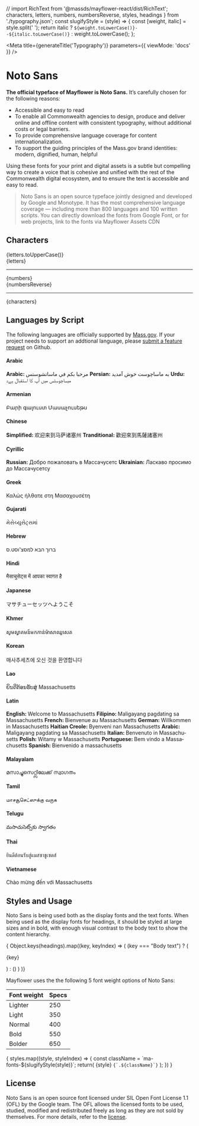 // import RichText from '@massds/mayflower-react/dist/RichText';
  characters,
  letters,
  numbers,
  numbersReverse,
  styles,
  headings
} from './typography.json';
const slugifyStyle = (style) => {
  const [weight, italic] = style.split(' ');
  return italic ? `${weight.toLowerCase()}--${italic.toLowerCase()}` : weight.toLowerCase();
};

<Meta
  title={generateTitle('Typography')}
  parameters={{
    viewMode: 'docs'
  }}
/>

# Noto Sans
**The official typeface of Mayflower is Noto Sans.**
It’s carefully chosen for the following reasons:
- Accessible and easy to read
- To enable all Commonwealth agencies to design, produce and deliver online and offline content with consistent typography, without additional costs or legal barriers.
- To provide comprehensive language coverage for content internationalization.
- To support the guiding principles of the Mass.gov brand identities: modern, dignified, human, helpful

Using these fonts for your print and digital assets is a subtle but compelling way to create a voice that is cohesive and unified with the rest of the Commonwealth digital ecosystem, and to ensure the text is accessible and easy to read.

> Noto Sans is an open source typeface jointly designed and developed by Google and Monotype. It has the most comprehensive language coverage — including more than 800 languages and 100 written scripts. You can directly download the fonts from Google Font, or for web projects, link to the fonts via Mayflower Assets CDN


## Characters
<RichText className="sb-block">
  <div className="sb-text">{letters.toUpperCase()}</div>
  <div className="sb-text">{letters}</div>
  <hr />
  <div className="sb-text">{numbers}</div>
  <div className="sb-text">{numbersReverse}</div>
  <hr />
  <div className="sb-text">{characters}</div>
</RichText>


## Languages by Script
The following languages are officially supported by [Mass.gov](https://www.mass.gov). If your project needs to support an addtional language, please [submit a feature request](https://github.com/massgov/mayflower/issues/new/choose) on Github.

#### Arabic
<RichText htmlTag="p" className="sb-block" lang="Arab"><b>Arabic: </b>مرحبا بكم في ماساتشوستس</RichText>
<RichText htmlTag="p" className="sb-block" lang="fa"><b>Persian: </b>به ماساچوست خوش آمدید</RichText>
<RichText htmlTag="p" className="sb-block" lang="ur"><b>Urdu: </b>میساچوسٹس میں آپ کا استقبال ہےد</RichText>

#### Armenian
<RichText htmlTag="p" className="sb-block" lang="hy">Բարի գալուստ Մասաչուսեթս</RichText>

#### Chinese
<RichText htmlTag="p" className="sb-block" lang="zh-Hans"><b>Simplified: </b>欢迎来到马萨诸塞州</RichText>
<RichText htmlTag="p" className="sb-block" lang="yue-Hant"><b>Tranditional: </b>歡迎來到馬薩諸塞州</RichText>

#### Cyrillic
<RichText htmlTag="p" className="sb-block" lang="Cyrl"><b>Russian: </b>Добро пожаловать в Массачусетс</RichText>
<RichText htmlTag="p" className="sb-block" lang="uk"><b>Ukrainian: </b>Ласкаво просимо до Массачусетсу</RichText>

#### Greek
<RichText htmlTag="p" className="sb-block" lang="gr">Καλώς ήλθατε στη Μασαχουσέτη</RichText>

#### Gujarati
<RichText htmlTag="p" className="sb-block" lang="gu">મેસેચ્યુસેટ્સમાં</RichText>


#### Hebrew
<RichText htmlTag="p" className="sb-block" lang="Hebr">ברוך הבא למסצ'וסט.ס</RichText>

#### Hindi
<RichText htmlTag="p" className="sb-block" lang="hi">मैसाचुसेट्स में आपका स्वागत है</RichText>

#### Japanese
<RichText htmlTag="p" className="sb-block" lang="jp">マサチューセッツへようこそ</RichText>

#### Khmer
<RichText htmlTag="p" className="sb-block" lang="km">សូមស្វាគមន៍មកកាន់ម៉ាសាឈូសេត</RichText>

#### Korean
<RichText htmlTag="p" className="sb-block" lang="ko">매사추세츠에 오신 것을 환영합니다</RichText>

#### Lao
<RichText htmlTag="p" className="sb-block" lang="lo">ຍິນດີຕ້ອນຮັບສູ່ Massachusetts</RichText>

#### Latin
<RichText htmlTag="p" className="sb-block" lang="Latn"><b>English: </b>Welcome to Massachusetts</RichText>
<RichText htmlTag="p" className="sb-block" lang="tl"><b>Filipino: </b>Maligayang pagdating sa Massachusetts</RichText>
<RichText htmlTag="p" className="sb-block" lang="fr"><b>French: </b>Bienvenue au Massachusetts</RichText>
<RichText htmlTag="p" className="sb-block" lang="de"><b>German: </b>Willkommen in Massachusetts</RichText>
<RichText htmlTag="p" className="sb-block" lang="hr"><b>Haitian Creole: </b>Byenveni nan Massachusetts</RichText>
<RichText htmlTag="p" className="sb-block" lang="tl"><b>Arabic: </b>Maligayang pagdating sa Massachusetts</RichText>
<RichText htmlTag="p" className="sb-block" lang="it"><b>Italian: </b>Benvenuto in Massachusetts</RichText>
<RichText htmlTag="p" className="sb-block" lang="pl"><b>Polish: </b>Witamy w Massachusetts</RichText>
<RichText htmlTag="p" className="sb-block" lang="pt"><b>Portuguese: </b>Bem vindo a Massachusetts</RichText>
<RichText htmlTag="p" className="sb-block" lang="es"><b>Spanish: </b>Bienvenido a massachusetts</RichText>

#### Malayalam
<RichText htmlTag="p" className="sb-block" lang="ml">മസാച്ചുസെറ്റ്സിലേക്ക് സ്വാഗതം</RichText>

#### Tamil
<RichText htmlTag="p" className="sb-block" lang="ta">மாசசூசெட்ஸுக்கு வருக</RichText>

#### Telugu
<RichText htmlTag="p" className="sb-block" lang="te">మసాచుసెట్స్‌కు స్వాగతం</RichText>

#### Thai
<RichText htmlTag="p" className="sb-block" lang="Thai">ยินดีต้อนรับสู่แมสซาชูเซตส์</RichText>

#### Vietnamese
<RichText htmlTag="p" className="sb-block" lang="vi">Chào mừng đến với Massachusetts</RichText>

## Styles and Usage
Noto Sans is being used both as the display fonts and the text fonts.
When being used as the display fonts for headings, it should be styled at large sizes and in bold, with enough visual contrast to the body text to show the content hierarchy.

<div className="sb-block">
  { Object.keys(headings).map((key, keyIndex) => (
      (key === "Body text") ?
      (<p>{key}</p>) :
      (<Heading level={headings[key]} key={`element.key.${keyIndex}`} text={key} />)
    )
  )}
</div>



Mayflower uses the the following 5 font weight options of Noto Sans:

| Font weight | Specs |
| :--- | :--- |
| Lighter | 250 |
| Light | 350 |
| Normal | 400 |
| Bold | 550 |
| Bolder | 650 |


<div className="sb-block sb-grid">
  {
    styles.map((style, styleIndex) => {
      const className = `ma-fonts-${slugifyStyle(style)}`;
      return(
        <React.Fragment key={`style.block.${styleIndex}`}>
          <span className={className}>{style}</span>
          <span className="markdown-body">
            <code>{`.${className}`}</code>
          </span>
        </React.Fragment>
      );
    })
  }
</div>


## License

Noto Sans is an open source font licensed under SIL Open Font License 1.1 (OFL) by the Google team. The OFL allows the licensed fonts to be used, studied, modified and
redistributed freely as long as they are not sold by themselves. For more details, refer to the [license](https://github.com/googlefonts/noto-fonts/blob/master/LICENSE).
